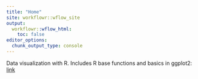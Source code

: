 ---
title: "Home"
site: workflowr::wflow_site
output:
  workflowr::wflow_html:
    toc: false
editor_options:
  chunk_output_type: console
---

Data visualization with R. Includes R base functions and basics in ggplot2: [link](Rworkshop_visualization.html)

